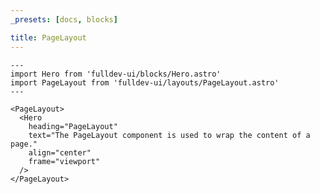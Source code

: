 ```yaml
---
_presets: [docs, blocks]

title: PageLayout
---
```


```astro live
---
import Hero from 'fulldev-ui/blocks/Hero.astro'
import PageLayout from 'fulldev-ui/layouts/PageLayout.astro'
---

<PageLayout>
  <Hero
    heading="PageLayout"
    text="The PageLayout component is used to wrap the content of a page."
    align="center"
    frame="viewport"
  />
</PageLayout>
```
